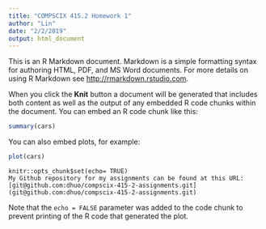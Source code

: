 ```yaml
---
title: "COMPSCIX 415.2 Homework 1"
author: "Lin"
date: "2/2/2019"
output: html_document
---
```


This is an R Markdown document. Markdown is a simple formatting syntax for authoring HTML, PDF, and MS Word documents. For more details on using R Markdown see <http://rmarkdown.rstudio.com>.

When you click the **Knit** button a document will be generated that includes both content as well as the output of any embedded R code chunks within the document. You can embed an R code chunk like this:

```r
summary(cars)
```

You can also embed plots, for example:

```r
plot(cars)
```

```
knitr::opts_chunk$set(echo= TRUE)
My Github repository for my assignments can be found at this URL: [git@github.com:dhuo/compscix-415-2-assignments.git](git@github.com:dhuo/compscix-415-2-assignments.git)
```
Note that the `echo = FALSE` parameter was added to the code chunk to prevent printing of the R code that generated the plot.
